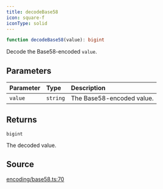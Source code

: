 ```yaml
---
title: decodeBase58
icon: square-f
iconType: solid
---
```


```ts
function decodeBase58(value): bigint
```

Decode the Base58-encoded `value`.

## Parameters

| Parameter | Type | Description |
| :------ | :------ | :------ |
| `value` | `string` | The Base58-encoded value. |

## Returns

`bigint`

The decoded value.

## Source

[encoding/base58.ts:70](https://github.com/dominant-strategies/quais.js/blob/09cd60f427ec354a4d2a7f44048d42dc45cec47b/src/encoding/base58.ts#L70)
